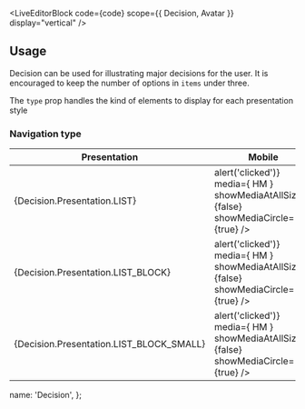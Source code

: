 

<LiveEditorBlock code={code} scope={{ Decision, Avatar }} display="vertical" />
<GeneratePropsTable componentName="Decision" />

## Usage

Decision can be used for illustrating major decisions for the user.
It is encouraged to keep the number of options in `items` under three.

The `type` prop handles the kind of elements to display for each presentation style

### Navigation type

<table className="docs-table table table-condensed">
  <thead>
    <tr>
      <th>Presentation</th>
      <th>Mobile</th>
      <th>Desktop</th>
    </tr>
  </thead>
  <tbody>
    <tr>
      <td>{Decision.Presentation.LIST}</td>
      <td>
        <NavigationOption
          id="navigation-option"
          name="navigation-option"
          className="custom-navigation-option"
          title="Navigation option"
          content="Button and icon are vertically centered."
          onClick={() => alert('clicked')}
          media={
            <Avatar size="md" theme="light" type="initials" className="text-xs-center">
              HM
            </Avatar>
          }
          showMediaAtAllSizes={false}
          showMediaCircle={true}
        />
      </td>
      <td>
        <NavigationOption
          id="navigation-option"
          name="navigation-option"
          className="custom-navigation-option"
          title="Navigation option"
          content="Button and icon are vertically centered."
          onClick={() => alert('clicked')}
          media={
            <Avatar size="md" theme="light" type="initials" className="text-xs-center">
              HM
            </Avatar>
          }
          showMediaAtAllSizes={false}
          showMediaCircle={true}
        />
      </td>
    </tr>
    <tr>
      <td>{Decision.Presentation.LIST_BLOCK}</td>
      <td>
        <NavigationOption
          id="navigation-option"
          name="navigation-option"
          className="custom-navigation-option"
          title="Navigation option"
          content="Button and icon are vertically centered."
          onClick={() => alert('clicked')}
          media={
            <Avatar size="md" theme="light" type="initials" className="text-xs-center">
              HM
            </Avatar>
          }
          showMediaAtAllSizes={false}
          showMediaCircle={true}
        />
      </td>
      <td>
        <Tile
          media={
            <img
              src="https://transferwise.com/public-resources/assets/bank-details/bank-details-flow/finish.svg"
              alt="illustration"
              style={{ width: '100%' }}
            />
          }
          size={Tile.Size.LARGE}
          title="Send money"
          content="Content"
          onClick={() => alert('onClick')}
        />
      </td>
    </tr>
    <tr>
      <td>{Decision.Presentation.LIST_BLOCK_SMALL}</td>
      <td>
        <NavigationOption
          id="navigation-option"
          name="navigation-option"
          className="custom-navigation-option"
          title="Navigation option"
          content="Button and icon are vertically centered."
          onClick={() => alert('clicked')}
          media={
            <Avatar size="md" theme="light" type="initials" className="text-xs-center">
              HM
            </Avatar>
          }
          showMediaAtAllSizes={false}
          showMediaCircle={true}
        />
      </td>
      <td>
        <Tile
          media={
            <img
              src="https://transferwise.com/public-resources/assets/bank-details/bank-details-flow/finish.svg"
              alt="illustration"
              style={{ width: '100%' }}
            />
          }
          size={Tile.Size.SMALL}
          title="Send money"
          content="Content"
          onClick={() => alert('onClick')}
        />
      </td>
    </tr>
  </tbody>
</table>

  name: 'Decision',
};
